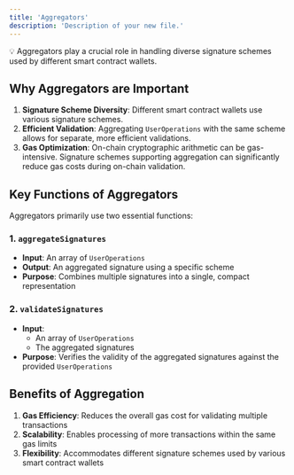 ```yaml
---
title: 'Aggregators'
description: 'Description of your new file.'
---
```


💡 Aggregators play a crucial role in handling diverse signature schemes used by different smart contract wallets.

## Why Aggregators are Important

1. **Signature Scheme Diversity**: Different smart contract wallets use various signature schemes.
2. **Efficient Validation**: Aggregating `UserOperations` with the same scheme allows for separate, more efficient validations.
3. **Gas Optimization**: On-chain cryptographic arithmetic can be gas-intensive. Signature schemes supporting aggregation can significantly reduce gas costs during on-chain validation.

## Key Functions of Aggregators

Aggregators primarily use two essential functions:

### 1. `aggregateSignatures`

- **Input**: An array of `UserOperations`
- **Output**: An aggregated signature using a specific scheme
- **Purpose**: Combines multiple signatures into a single, compact representation

### 2. `validateSignatures`

- **Input**: 
  - An array of `UserOperations`
  - The aggregated signatures
- **Purpose**: Verifies the validity of the aggregated signatures against the provided `UserOperations`

## Benefits of Aggregation

1. **Gas Efficiency**: Reduces the overall gas cost for validating multiple transactions
2. **Scalability**: Enables processing of more transactions within the same gas limits
3. **Flexibility**: Accommodates different signature schemes used by various smart contract wallets